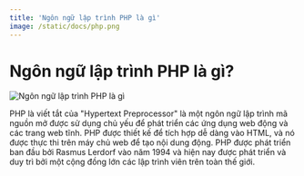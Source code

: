 ```yaml
---
title: 'Ngôn ngữ lập trình PHP là gì'
image: /static/docs/php.png
---
```


# Ngôn ngữ lập trình PHP là gì?

![Ngôn ngữ lập trình PHP là gì](/static/docs/php.png)

PHP là viết tắt của "Hypertext Preprocessor" là một ngôn ngữ lập trình mã nguồn mở được sử dụng chủ yếu để phát triển các ứng dụng web động và các trang web tĩnh. PHP được thiết kế để tích hợp dễ dàng vào HTML, và nó được thực thi trên máy chủ web để tạo nội dung động. PHP được phát triển ban đầu bởi Rasmus Lerdorf vào năm 1994 và hiện nay được phát triển và duy trì bởi một cộng đồng lớn các lập trình viên trên toàn thế giới.
